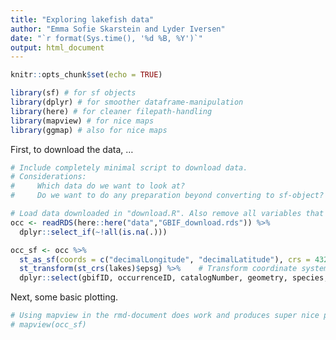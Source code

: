 ```yaml
---
title: "Exploring lakefish data"
author: "Emma Sofie Skarstein and Lyder Iversen"
date: "`r format(Sys.time(), '%d %B, %Y')`"
output: html_document
---
```


```r
knitr::opts_chunk$set(echo = TRUE)
```

```r
library(sf) # for sf objects
library(dplyr) # for smoother dataframe-manipulation
library(here) # for cleaner filepath-handling
library(mapview) # for nice maps
library(ggmap) # also for nice maps
```

First, to download the data, ... 
```r
# Include completely minimal script to download data. 
# Considerations: 
#     Which data do we want to look at?
#     Do we want to do any preparation beyond converting to sf-object?

# Load data downloaded in "download.R". Also remove all variables that contain NA-values.
occ <- readRDS(here::here("data","GBIF_download.rds")) %>% 
  dplyr::select_if(~!all(is.na(.)))

occ_sf <- occ %>% 
  st_as_sf(coords = c("decimalLongitude", "decimalLatitude"), crs = 4326) %>%    # Convert to sf object for easier handling. crs = Coordinate Reference System
  st_transform(st_crs(lakes)$epsg) %>%    # Transform coordinate system
  dplyr::select(gbifID, occurrenceID, catalogNumber, geometry, species, taxonKey, datasetKey, locality, municipality, county, countryCode, locationID, eventDate, year, month, day, samplingProtocol, eventID, fieldNumber, recordedBy, dynamicProperties, collectionCode, datasetName, license, institutionCode)    # Select a few of the variables

```

Next, some basic plotting.
```r
# Using mapview in the rmd-document does work and produces super nice plot, but it takes absolutely for ever to run.
# mapview(occ_sf)

```
